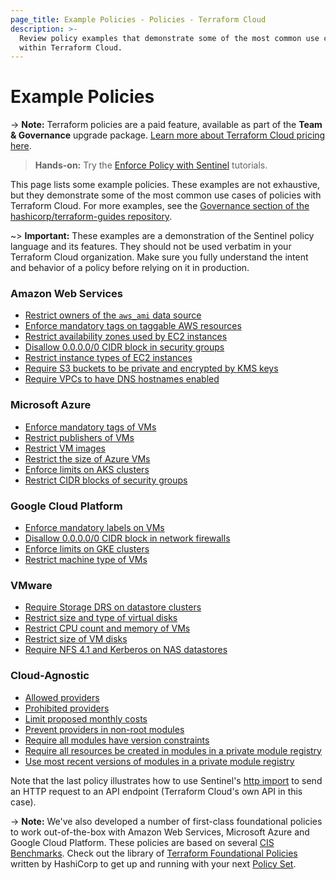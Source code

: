 ```yaml
---
page_title: Example Policies - Policies - Terraform Cloud
description: >-
  Review policy examples that demonstrate some of the most common use cases
  within Terraform Cloud.
---
```


# Example Policies

-> **Note:** Terraform policies are a paid feature, available as part of the **Team & Governance** upgrade package. [Learn more about Terraform Cloud pricing here](https://www.hashicorp.com/products/terraform/pricing).

> **Hands-on:** Try the [Enforce Policy with Sentinel](https://learn.hashicorp.com/collections/terraform/policy?utm_source=WEBSITE&utm_medium=WEB_IO&utm_offer=ARTICLE_PAGE&utm_content=DOCS) tutorials.

This page lists some example policies. These examples are not exhaustive, but they demonstrate some of the most common use cases of policies with Terraform Cloud. For more examples, see the [Governance section of the hashicorp/terraform-guides repository](https://github.com/hashicorp/terraform-guides/tree/master/governance/third-generation).

~> **Important:** These examples are a demonstration of the Sentinel policy language and its features. They should not be used verbatim in your Terraform Cloud organization. Make sure you fully understand the intent and behavior of a policy before relying on it in production.

### Amazon Web Services

* [Restrict owners of the `aws_ami` data source](https://github.com/hashicorp/terraform-guides/blob/master/governance/third-generation/aws/restrict-ami-owners.sentinel)
* [Enforce mandatory tags on taggable AWS resources](https://github.com/hashicorp/terraform-guides/blob/master/governance/third-generation/aws/enforce-mandatory-tags.sentinel)
* [Restrict availability zones used by EC2 instances](https://github.com/hashicorp/terraform-guides/blob/master/governance/third-generation/aws/restrict-availability-zones.sentinel)
* [Disallow 0.0.0.0/0 CIDR block in security groups](https://github.com/hashicorp/terraform-guides/blob/master/governance/third-generation/aws/restrict-ingress-sg-rule-cidr-blocks.sentinel)
* [Restrict instance types of EC2 instances](https://github.com/hashicorp/terraform-guides/blob/master/governance/third-generation/aws/restrict-ec2-instance-type.sentinel)
* [Require S3 buckets to be private and encrypted by KMS keys](https://github.com/hashicorp/terraform-guides/blob/master/governance/third-generation/aws/require-private-acl-and-kms-for-s3-buckets.sentinel)
* [Require VPCs to have DNS hostnames enabled](https://github.com/hashicorp/terraform-guides/blob/master/governance/third-generation/aws/require-dns-support-for-vpcs.sentinel)

### Microsoft Azure

* [Enforce mandatory tags of VMs](https://github.com/hashicorp/terraform-guides/blob/master/governance/third-generation/azure/enforce-mandatory-tags.sentinel)
* [Restrict publishers of VMs](https://github.com/hashicorp/terraform-guides/blob/master/governance/third-generation/azure/restrict-vm-publisher.sentinel)
* [Restrict VM images](https://github.com/hashicorp/terraform-guides/blob/master/governance/third-generation/azure/restrict-vm-image-id.sentinel)
* [Restrict the size of Azure VMs](https://github.com/hashicorp/terraform-guides/blob/master/governance/third-generation/azure/restrict-vm-size.sentinel)
* [Enforce limits on AKS clusters](https://github.com/hashicorp/terraform-guides/blob/master/governance/third-generation/azure/restrict-aks-clusters.sentinel)
* [Restrict CIDR blocks of security groups](https://github.com/hashicorp/terraform-guides/blob/master/governance/third-generation/azure/restrict-inbound-source-address-prefixes.sentinel)

### Google Cloud Platform

* [Enforce mandatory labels on VMs](https://github.com/hashicorp/terraform-guides/blob/master/governance/third-generation/gcp/enforce-mandatory-labels.sentinel)
* [Disallow 0.0.0.0/0 CIDR block in network firewalls](https://github.com/hashicorp/terraform-guides/blob/master/governance/third-generation/gcp/restrict-ingress-firewall-source-ranges.sentinel)
* [Enforce limits on GKE clusters](https://github.com/hashicorp/terraform-guides/blob/master/governance/third-generation/gcp/restrict-gke-clusters.sentinel)
* [Restrict machine type of VMs](https://github.com/hashicorp/terraform-guides/blob/master/governance/third-generation/gcp/restrict-gce-machine-type.sentinel)

### VMware

* [Require Storage DRS on datastore clusters](https://github.com/hashicorp/terraform-guides/blob/master/governance/third-generation/vmware/require-storage-drs.sentinel)
* [Restrict size and type of virtual disks](https://github.com/hashicorp/terraform-guides/blob/master/governance/third-generation/vmware/restrict-virtual-disk-size-and-type.sentinel)
* [Restrict CPU count and memory of VMs](https://github.com/hashicorp/terraform-guides/blob/master/governance/third-generation/vmware/restrict-vm-cpu-and-memory.sentinel)
* [Restrict size of VM disks](https://github.com/hashicorp/terraform-guides/blob/master/governance/third-generation/vmware/restrict-vm-disk-size.sentinel)
* [Require NFS 4.1 and Kerberos on NAS datastores](https://github.com/hashicorp/terraform-guides/blob/master/governance/third-generation/vmware/require_nfs41_and_kerberos.sentinel)

### Cloud-Agnostic

* [Allowed providers](https://github.com/hashicorp/terraform-guides/blob/master/governance/third-generation/cloud-agnostic/allowed-providers.sentinel)
* [Prohibited providers](https://github.com/hashicorp/terraform-guides/blob/master/governance/third-generation/cloud-agnostic/prohibited-providers.sentinel)
* [Limit proposed monthly costs](https://github.com/hashicorp/terraform-guides/blob/master/governance/third-generation/cloud-agnostic/limit-proposed-monthly-cost.sentinel)
* [Prevent providers in non-root modules](https://github.com/hashicorp/terraform-guides/blob/master/governance/third-generation/cloud-agnostic/prevent-non-root-providers.sentinel)
* [Require all modules have version constraints](https://github.com/hashicorp/terraform-guides/blob/master/governance/third-generation/cloud-agnostic/require-all-modules-have-version-constraint.sentinel)
* [Require all resources be created in modules in a private module registry](https://github.com/hashicorp/terraform-guides/blob/master/governance/third-generation/cloud-agnostic/require-all-resources-from-pmr.sentinel)
* [Use most recent versions of modules in a private module registry](https://github.com/hashicorp/terraform-guides/blob/master/governance/third-generation/cloud-agnostic/http-examples/use-latest-module-versions.sentinel)

Note that the last policy illustrates how to use Sentinel's [http import](https://docs.hashicorp.com/sentinel/imports/http) to send an HTTP request to an API endpoint (Terraform Cloud's own API in this case).

-> **Note:** We've also developed a number of first-class foundational policies to work out-of-the-box with Amazon Web Services, Microsoft Azure and Google Cloud Platform. These policies are based on several [CIS Benchmarks](https://www.cisecurity.org/cis-benchmarks/). Check out the library of [Terraform Foundational Policies](https://github.com/hashicorp/terraform-foundational-policies-library) written by HashiCorp to get up and running with your next [Policy Set](/cloud-docs/sentinel/manage-policies#policies-and-policy-sets).
